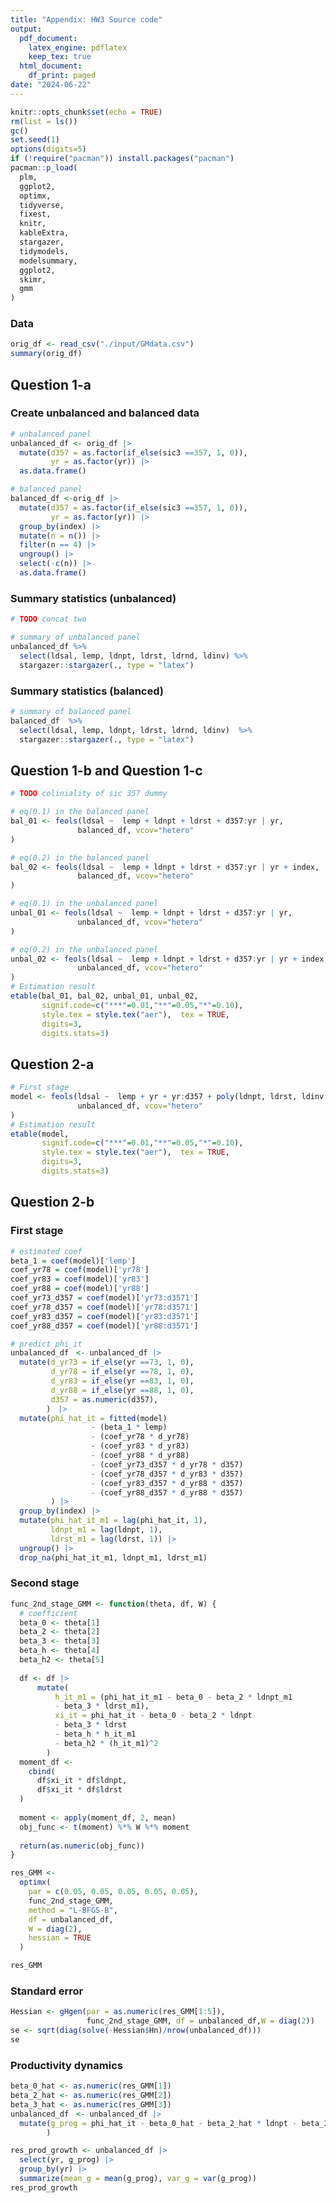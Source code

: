 ```yaml
---
title: "Appendix: HW3 Source code"
output:
  pdf_document:
    latex_engine: pdflatex
    keep_tex: true
  html_document:
    df_print: paged
date: "2024-06-22"
---
```


```r
knitr::opts_chunk$set(echo = TRUE)
rm(list = ls())
gc()
set.seed(1)
options(digits=5) 
if (!require("pacman")) install.packages("pacman")
pacman::p_load(
  plm,
  ggplot2,
  optimx,
  tidyverse,
  fixest,
  knitr,
  kableExtra,
  stargazer,
  tidymodels,
  modelsummary,
  ggplot2,
  skimr,
  gmm
)
```

### Data
```r

orig_df <- read_csv("./input/GMdata.csv")
summary(orig_df)
```

## Question 1-a

### Create unbalanced and balanced data
```r

# unbalanced panel
unbalanced_df <- orig_df |>
  mutate(d357 = as.factor(if_else(sic3 ==357, 1, 0)),
         yr = as.factor(yr)) |>
  as.data.frame()

# balanced panel
balanced_df <-orig_df |>
  mutate(d357 = as.factor(if_else(sic3 ==357, 1, 0)),
         yr = as.factor(yr)) |>
  group_by(index) |>
  mutate(n = n()) |>
  filter(n == 4) |>
  ungroup() |>
  select(-c(n)) |>
  as.data.frame()

```

### Summary statistics (unbalanced)
```r
# TODO concat two 

# summary of unbalanced panel
unbalanced_df %>%
  select(ldsal, lemp, ldnpt, ldrst, ldrnd, ldinv) %>%
  stargazer::stargazer(., type = "latex")

```
### Summary statistics (balanced)
```r

# summary of balanced panel
balanced_df  %>%
  select(ldsal, lemp, ldnpt, ldrst, ldrnd, ldinv)  %>%
  stargazer::stargazer(., type = "latex")

```

## Question 1-b and Question 1-c

```r
# TODO coliniality of sic 357 dummy

# eq(0.1) in the balanced panel
bal_01 <- feols(ldsal ~  lemp + ldnpt + ldrst + d357:yr | yr, 
               balanced_df, vcov="hetero"
)

# eq(0.2) in the balanced panel
bal_02 <- feols(ldsal ~  lemp + ldnpt + ldrst + d357:yr | yr + index, 
               balanced_df, vcov="hetero"
)

# eq(0.1) in the unbalanced panel
unbal_01 <- feols(ldsal ~  lemp + ldnpt + ldrst + d357:yr | yr, 
               unbalanced_df, vcov="hetero"
)

# eq(0.2) in the unbalanced panel
unbal_02 <- feols(ldsal ~  lemp + ldnpt + ldrst + d357:yr | yr + index, 
               unbalanced_df, vcov="hetero"
)
# Estimation result
etable(bal_01, bal_02, unbal_01, unbal_02, 
       signif.code=c("***"=0.01,"**"=0.05,"*"=0.10), 
       style.tex = style.tex("aer"),  tex = TRUE,
       digits=3, 
       digits.stats=3)

```

## Question 2-a

```r
# First stage
model <- feols(ldsal ~  lemp + yr + yr:d357 + poly(ldnpt, ldrst, ldinv, degree=2), 
               unbalanced_df, vcov="hetero"
)
# Estimation result
etable(model, 
       signif.code=c("***"=0.01,"**"=0.05,"*"=0.10), 
       style.tex = style.tex("aer"),  tex = TRUE,
       digits=3, 
       digits.stats=3)

```

## Question 2-b

### First stage
```r
# estimated coef
beta_1 = coef(model)['lemp']
coef_yr78 = coef(model)['yr78']
coef_yr83 = coef(model)['yr83']
coef_yr88 = coef(model)['yr88']
coef_yr73_d357 = coef(model)['yr73:d3571']
coef_yr78_d357 = coef(model)['yr78:d3571']
coef_yr83_d357 = coef(model)['yr83:d3571']
coef_yr88_d357 = coef(model)['yr88:d3571']

# predict phi_it
unbalanced_df　<- unbalanced_df |>
  mutate(d_yr73 = if_else(yr ==73, 1, 0),
         d_yr78 = if_else(yr ==78, 1, 0),
         d_yr83 = if_else(yr ==83, 1, 0),
         d_yr88 = if_else(yr ==88, 1, 0),
         d357 = as.numeric(d357),
        )　|>
  mutate(phi_hat_it = fitted(model)
                  - (beta_1 * lemp)
                  - (coef_yr78 * d_yr78)
                  - (coef_yr83 * d_yr83)
                  - (coef_yr88 * d_yr88)
                  - (coef_yr73_d357 * d_yr78 * d357)
                  - (coef_yr78_d357 * d_yr83 * d357)
                  - (coef_yr83_d357 * d_yr88 * d357)
                  - (coef_yr88_d357 * d_yr88 * d357)
         ) |>
  group_by(index) |>
  mutate(phi_hat_it_m1 = lag(phi_hat_it, 1),
         ldnpt_m1 = lag(ldnpt, 1),
         ldrst_m1 = lag(ldrst, 1)) |>
  ungroup() |>
  drop_na(phi_hat_it_m1, ldnpt_m1, ldrst_m1)

```

### Second stage
```r
func_2nd_stage_GMM <- function(theta, df, W) {
  # coefficient
  beta_0 <- theta[1]
  beta_2 <- theta[2]
  beta_3 <- theta[3]
  beta_h <- theta[4]
  beta_h2 <- theta[5]
  
  df <- df |>
      mutate(
          h_it_m1 = (phi_hat_it_m1 - beta_0 - beta_2 * ldnpt_m1 
          - beta_3 * ldrst_m1),
          xi_it = phi_hat_it - beta_0 - beta_2 * ldnpt 
          - beta_3 * ldrst 
          - beta_h * h_it_m1 
          - beta_h2 * (h_it_m1)^2
        )
  moment_df <-
    cbind(
      df$xi_it * df$ldnpt,
      df$xi_it * df$ldrst
  )
  
  moment <- apply(moment_df, 2, mean)
  obj_func <- t(moment) %*% W %*% moment
  
  return(as.numeric(obj_func))
}

res_GMM <-
  optimx(
    par = c(0.05, 0.05, 0.05, 0.05, 0.05),
    func_2nd_stage_GMM,
    method = "L-BFGS-B",
    df = unbalanced_df,
    W = diag(2),
    hessian = TRUE
  )

res_GMM
```

### Standard error
```r
Hessian <- gHgen(par = as.numeric(res_GMM[1:5]), 
                 func_2nd_stage_GMM, df = unbalanced_df,W = diag(2))
se <- sqrt(diag(solve(-Hessian$Hn)/nrow(unbalanced_df))) 
se
```

### Productivity dynamics
```r
beta_0_hat <- as.numeric(res_GMM[1])
beta_2_hat <- as.numeric(res_GMM[2])
beta_3_hat <- as.numeric(res_GMM[3])
unbalanced_df　<- unbalanced_df |>
  mutate(g_prog = phi_hat_it - beta_0_hat - beta_2_hat * ldnpt - beta_3_hat * ldrst
        )

res_prod_growth <- unbalanced_df |>
  select(yr, g_prog) |>
  group_by(yr) |>
  summarize(mean_g = mean(g_prog), var_g = var(g_prog))
res_prod_growth
```